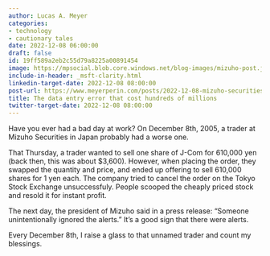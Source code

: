 ```yaml
---
author: Lucas A. Meyer
categories:
- technology
- cautionary tales
date: 2022-12-08 06:00:00
draft: false
id: 19ff589a2eb2c55d79a8225a00891454
image: https://mpsocial.blob.core.windows.net/blog-images/mizuho-post.jpg
include-in-header: _msft-clarity.html
linkedin-target-date: 2022-12-08 08:00:00
post-url: https://www.meyerperin.com/posts/2022-12-08-mizuho-securities.html
title: The data entry error that cost hundreds of millions
twitter-target-date: 2022-12-08 08:00:00
---
```


Have you ever had a bad day at work? On December 8th, 2005, a trader at Mizuho Securities in Japan probably had a worse one.

That Thursday, a trader wanted to sell one share of J-Com for 610,000 yen (back then, this was about $3,600). However, when placing the order, they swapped the quantity and price, and ended up offering to sell 610,000 shares for 1 yen each. The company tried to cancel the order on the Tokyo Stock Exchange unsuccessfuly. People scooped the cheaply priced stock and resold it for instant profit.

The next day, the president of Mizuho said in a press release: "Someone unintentionally ignored the alerts." It's a good sign that there were alerts.

Every December 8th, I raise a glass to that unnamed trader and count my blessings.